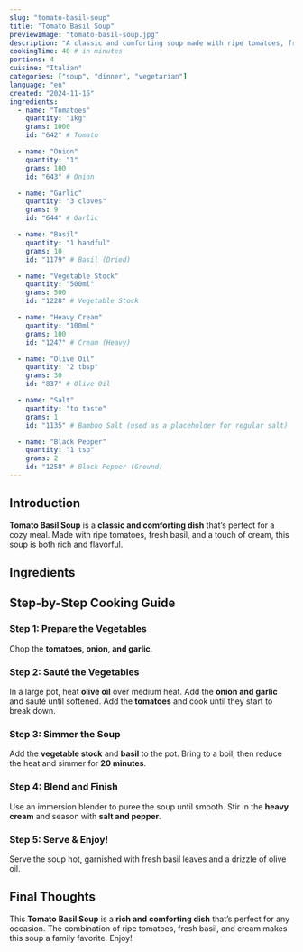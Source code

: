 ```yaml
---
slug: "tomato-basil-soup"
title: "Tomato Basil Soup"
previewImage: "tomato-basil-soup.jpg"
description: "A classic and comforting soup made with ripe tomatoes, fresh basil, and a touch of cream, perfect for a cozy meal."
cookingTime: 40 # in minutes
portions: 4
cuisine: "Italian"
categories: ["soup", "dinner", "vegetarian"]
language: "en"
created: "2024-11-15"
ingredients:
  - name: "Tomatoes"
    quantity: "1kg"
    grams: 1000
    id: "642" # Tomato

  - name: "Onion"
    quantity: "1"
    grams: 100
    id: "643" # Onion

  - name: "Garlic"
    quantity: "3 cloves"
    grams: 9
    id: "644" # Garlic

  - name: "Basil"
    quantity: "1 handful"
    grams: 10
    id: "1179" # Basil (Dried)

  - name: "Vegetable Stock"
    quantity: "500ml"
    grams: 500
    id: "1228" # Vegetable Stock

  - name: "Heavy Cream"
    quantity: "100ml"
    grams: 100
    id: "1247" # Cream (Heavy)

  - name: "Olive Oil"
    quantity: "2 tbsp"
    grams: 30
    id: "837" # Olive Oil

  - name: "Salt"
    quantity: "to taste"
    grams: 1
    id: "1135" # Bamboo Salt (used as a placeholder for regular salt)

  - name: "Black Pepper"
    quantity: "1 tsp"
    grams: 2
    id: "1258" # Black Pepper (Ground)
---
```



## Introduction

**Tomato Basil Soup** is a **classic and comforting dish** that’s perfect for a cozy meal. Made with ripe tomatoes, fresh basil, and a touch of cream, this soup is both rich and flavorful.

## Ingredients

<IngredientsList
  ingredients={frontmatter.ingredients}
  portions={frontmatter.portions}
/>

## Step-by-Step Cooking Guide

### Step 1: Prepare the Vegetables

Chop the **tomatoes, onion, and garlic**.

<CookingStep
  action="cutting_vegetables_tomato"
  alt="Chopping tomatoes and vegetables"
/>

### Step 2: Sauté the Vegetables

In a large pot, heat **olive oil** over medium heat. Add the **onion and garlic** and sauté until softened. Add the **tomatoes** and cook until they start to break down.

<CookingStep
  action="frying_pan_vegetables_tomato"
  alt="Sautéing tomatoes and onions in a pot"
/>

### Step 3: Simmer the Soup

Add the **vegetable stock** and **basil** to the pot. Bring to a boil, then reduce the heat and simmer for **20 minutes**.

<CookingStep
  action="stirring_soupPot_red_soup"
  alt="Simmering tomato soup in a pot"
/>

### Step 4: Blend and Finish

Use an immersion blender to puree the soup until smooth. Stir in the **heavy cream** and season with **salt and pepper**.

<CookingStep
  action="kitchenAppliances_hand_blender"
  alt="Blending tomato soup"
/>

### Step 5: Serve & Enjoy!

Serve the soup hot, garnished with fresh basil leaves and a drizzle of olive oil.

<CookingStep
  action="stirring_soupPot_red"
  alt="Serving tomato basil soup in a bowl"
/>

## Final Thoughts

This **Tomato Basil Soup** is a **rich and comforting dish** that’s perfect for any occasion. The combination of ripe tomatoes, fresh basil, and cream makes this soup a family favorite. Enjoy!

<NutritionFacts ingredients={frontmatter.ingredients} />
